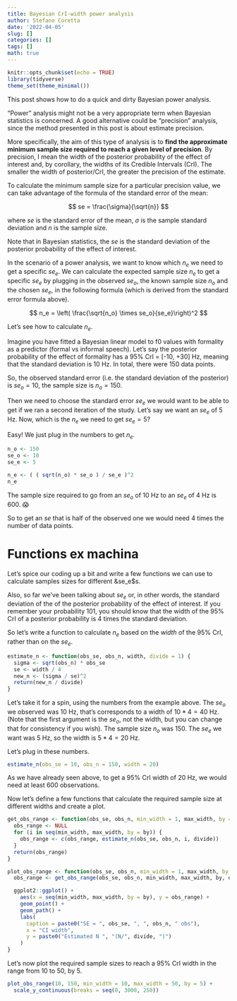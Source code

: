 ```yaml
---
title: Bayesian CrI-width power analysis
author: Stefano Coretta
date: '2022-04-05'
slug: []
categories: []
tags: []
math: true
---
```



```r
knitr::opts_chunk$set(echo = TRUE)
library(tidyverse)
theme_set(theme_minimal())
```

This post shows how to do a quick and dirty Bayesian power analysis.

"Power" analysis might not be a very appropriate term when Bayesian statistics is concerned.
A good alternative could be "precision" analysis, since the method presented in this post is about estimate precision.

More specifically, the aim of this type of analysis is to **find the approximate minimum sample size required to reach a given level of precision**.
By precision, I mean the width of the posterior probability of the effect of interest and, by corollary, the widths of its Credible Intervals (CrI).
The smaller the width of posterior/CrI, the greater the precision of the estimate.

To calculate the minimum sample size for a particular precision value, we can take advantage of the formula of the standard error of the mean:

$$
se = \frac{\sigma}{\sqrt{n}}
$$

where $se$ is the standard error of the mean, $\sigma$ is the sample standard deviation and $n$ is the sample size.

Note that in Bayesian statistics, the $se$ is the standard deviation of the posterior probability of the effect of interest.

In the scenario of a power analysis, we want to know which $n_e$ we need to get a specific $se_e$.
We can calculate the expected sample size $n_e$ to get a specific $se_e$ by plugging in the observed $se_o$, the known sample size $n_o$ and the chosen $se_e$, in the following formula (which is derived from the standard error formula above).

$$
n_e = \left( \frac{\sqrt{n_o} \times se_o}{se_e}\right)^2
$$

Let's see how to calculate $n_e$.

Imagine you have fitted a Bayesian linear model to f0 values with formality as a predictor (formal vs informal speech).
Let's say the posterior probability of the effect of formality has a 95% CrI = [-10, +30] Hz, meaning that the standard deviation is 10 Hz.
In total, there were 150 data points.

So, the observed standard error (i.e. the standard deviation of the posterior) is $se_o = 10$, the sample size is $n_o = 150$.

Then we need to choose the standard error $se_e$ we would want to be able to get if we ran a second iteration of the study.
Let's say we want an $se_e$ of 5 Hz.
Now, which is the $n_e$ we need to get $se_e = 5$?

Easy! We just plug in the numbers to get $n_e$.

```r
n_o <- 150
se_o <- 10
se_e <- 5

n_e <- ( ( sqrt(n_o) * se_o ) / se_e )^2
n_e
```

The sample size required to go from an $se_o$ of 10 Hz to an $se_e$ of 4 Hz is 600. 😱

So to get an $se$ that is half of the observed one we would need 4 times the number of data points.



# Functions ex machina

Let's spice our coding up a bit and write a few functions we can use to calculate samples sizes for different &se_e$s.

Also, so far we've been talking about $se_e$ or, in other words, the standard deviation of the of the posterior probability of the effect of interest.
If you remember your probability 101, you should know that the width of the 95% CrI of a posterior probability is 4 times the standard deviation.

So let's write a function to calculate $n_e$ based on the *width* of the 95% CrI, rather than on the $se_e$.

```r
estimate_n <- function(obs_se, obs_n, width, divide = 1) {
  sigma <- sqrt(obs_n) * obs_se
  se <- width / 4
  new_n <- (sigma / se)^2
  return(new_n / divide)
}
```

Let's take it for a spin, using the numbers from the example above.
The $se_o$ we observed was 10 Hz, that's corresponds to a width of $10 * 4 = 40$ Hz.
(Note that the first argument is the $se_o$, not the width, but you can change that for consistency if you wish).
The sample size $n_o$ was 150.
The $se_e$ we want was 5 Hz, so the width is $5 * 4 = 20$ Hz.

Let's plug in these numbers.

```r
estimate_n(obs_se = 10, obs_n = 150, width = 20)
```

As we have already seen above, to get a 95% CrI width of 20 Hz, we would need at least 600 observations.


Now let's define a few functions that calculate the required sample size at different widths and create a plot.


```r
get_obs_range <- function(obs_se, obs_n, min_width = 1, max_width, by = 1, divide = 1) {
  obs_range <- NULL
  for (i in seq(min_width, max_width, by = by)) {
    obs_range <- c(obs_range, estimate_n(obs_se, obs_n, i, divide))
  }
  return(obs_range)
}

plot_obs_range <- function(obs_se, obs_n, min_width = 1, max_width, by = 1, divide = 1) {
  obs_range <- get_obs_range(obs_se, obs_n, min_width, max_width, by, divide)

  ggplot2::ggplot() +
    aes(x = seq(min_width, max_width, by = by), y = obs_range) +
    geom_point() +
    geom_path() +
    labs(
      caption = paste0("SE = ", obs_se, ", ", obs_n, " obs"),
      x = "CI width",
      y = paste0("Estimated N ", "(N/", divide, ")")
    )
}
```

Let's now plot the required sample sizes to reach a 95% CrI width in the range from 10 to 50, by 5.

```r
plot_obs_range(10, 150, min_width = 10, max_width = 50, by = 5) +
  scale_y_continuous(breaks = seq(0, 3000, 250))
```

